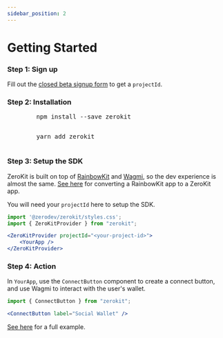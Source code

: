 ```yaml
---
sidebar_position: 2
---
```


# Getting Started

### Step 1: Sign up
Fill out the [closed beta signup form](https://docs.google.com/forms/d/e/1FAIpQLSfip6bMIYvd2Z5LDr3IRt-kCEc6x38TybcDe6gk_TRKvT-fMw/viewform) to get a `projectId`.


### Step 2: Installation
<Tabs>
  <TabItem value="npm" label="npm" default>
    <pre>
        <codeblock>npm install --save zerokit</codeblock>
    </pre>
  </TabItem>
  <TabItem value="yarn" label="yarn">
    <pre>
        <codeblock>yarn add zerokit</codeblock>
    </pre>
  </TabItem>
</Tabs>

### Step 3: Setup the SDK

ZeroKit is built on top of [RainbowKit](https://www.rainbowkit.com/docs/introduction) and [Wagmi](https://wagmi.sh/), so the dev experience is almost the same.  [See here](/rainbow-kit) for converting a RainbowKit app to a ZeroKit app.

You will need your `projectId` here to setup the SDK.

```jsx
import '@zerodev/zerokit/styles.css';
import { ZeroKitProvider } from "zerokit";
```
```jsx
<ZeroKitProvider projectId="<your-project-id>">
    <YourApp />
</ZeroKitProvider>
```

### Step 4: Action

In `YourApp`, use the `ConnectButton` component to create a connect button, and use Wagmi to interact with the user's wallet.

```jsx
import { ConnectButton } from "zerokit";
```
```jsx live
<ConnectButton label="Social Wallet" />
```

[See here](/examples/sponsored-mint) for a full example.